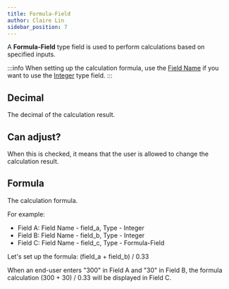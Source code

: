 ```yaml
---
title: Formula-Field
author: Claire Lin
sidebar_position: 7
---
```


A **Formula-Field** type field is used to perform calculations based on specified inputs.


:::info
When setting up the calculation formula, use the [Field Name](../#field-name) if you want to use the [Integer](integer) type field.
:::

## Decimal

The decimal of the calculation result.

## Can adjust?

When this is checked, it means that the user is allowed to change the calculation result.

## Formula

The calculation formula.

For example:

* Field A: Field Name - field\_a, Type - Integer
* Field B: Field Name - field\_b, Type - Integer
* Field C: Field Name - field\_c, Type - Formula-Field

Let's set up the formula: (field\_a + field\_b) / 0.33

When an end-user enters "300" in Field A and "30" in Field B, the formula calculation (300 + 30) / 0.33 will be displayed in Field C.
